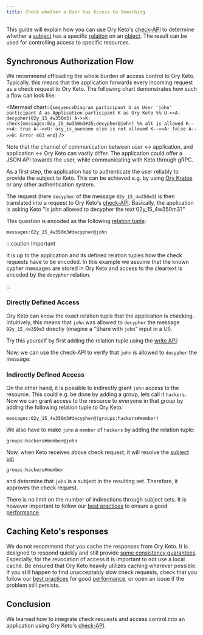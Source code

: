```yaml
---
title: Check whether a User has Access to Something
---
```



This guide will explain how you can use Ory Keto's
[check-API](../concepts/api-overview.mdx#check-relation-tuple) to determine
whether a [subject](../concepts/subjects.mdx) has a specific
[relation](../concepts/relation-tuples.mdx) on an
[object](../concepts/objects.mdx). The result can be used for controlling access
to specific resources.

## Synchronous Authorization Flow

We recommend offloading the whole burden of access control to Ory Keto.
Typically, this means that the application forwards every incoming request as a
check request to Ory Keto. The following chart demonstrates how such a flow can
look like:

<Mermaid
  chart={`
sequenceDiagram
    participant U as User 'john'
    participant A as Application
    participant K as Ory Keto
%%
    U->>A: decypher(02y_15_4w350m3)
    A->>K: check(messages:02y_15_4w350m3#35;decypher@john)
%%
    alt is allowed
      K-->>A: true
      A-->>U: ory_is_awesome
    else is not allowed
      K-->>A: false
      A-->>U: Error 403
    end
`}
/>

Note that the channel of communication between user <-> application, and
application <-> Ory Keto can vastly differ. The application could offer a JSON
API towards the user, while communicating with Keto through gRPC.

As a first step, the application has to authenticate the user reliably to
provide the subject to Keto. This can be achieved e.g. by using
[Ory Kratos](https://www.ory.sh/kratos/docs/) or any other authentication
system.

The request (here `decypher` of the message `02y_15_4w350m3`) is then translated
into a request to Ory Keto's
[check-API](../concepts/api-overview.mdx#check-relation-tuple). Basically, the
application is asking Keto "Is john allowed to decypher the text
02y_15_4w350m3?"

This question is encoded as the following
[relation tuple](../concepts/relation-tuples.mdx):

```keto-relation-tuples
messages:02y_15_4w350m3#decypher@john
```

:::caution Important

It is up to the application and its defined relation tuples how the check
requests have to be encoded. In this example we assume that the known cypher
messages are stored in Ory Keto and access to the cleartext is encoded by the
`decypher` relation.

:::

### Directly Defined Access

Ory Keto can know the exact relation tuple that the application is checking.
Intuitively, this means that `john` was allowed to `decypher` the message
`02y_15_4w350m3` directly (imagine a "Share with `john`" input in a UI).

Try this yourself by first adding the relation tuple using the
[write API](../concepts/api-overview.mdx#write-apis):

<CodeTabs
  sampleId="simple-access-check-guide/00-write-direct-access"
  version="v0.7.0-alpha.0.pre.2"
/>

Now, we can use the check-API to verify that `john` is allowed to `decypher` the
message:

<CodeTabs
  sampleId="simple-access-check-guide/01-check-direct-access"
  version="v0.7.0-alpha.0.pre.2"
/>

### Indirectly Defined Access

On the other hand, it is possible to indirectly grant `john` access to the
resource. This could e.g. be done by adding a group, lets call it `hackers`. Now
we can grant access to the resource to everyone in that group by adding the
following relation tuple to Ory Keto:

```keto-relation-tuples
messages:02y_15_4w350m3#decypher@(groups:hackers#member)
```

We also have to make `john` a `member` of `hackers` by adding the relation
tuple:

```keto-relation-tuples
groups:hackers#member@john
```

Now, when Keto receives above check request, it will resolve the
[subject set](../concepts/subjects.mdx#subject-sets)

```keto-relation-tuples
groups:hackers#member
```

and determine that `john` is a subject in the resulting set. Therefore, it
approves the check request.

There is no limit on the number of indirections through subject sets. It is
however important to follow our
[best practices](./access-control-list-design-best-practices.mdx) to ensure a
good [performance](../performance.mdx).

## Caching Keto's responses

We do not recommend that you cache the responses from Ory Keto. It is designed
to respond quickly and still provide
[some consistency guarantees](../concepts/snaptokens-evaluation-consistency.mdx).
Especially, for the revocation of access it is important to not use a local
cache. Be ensured that Ory Keto heavily utilizes caching wherever possible. If
you still happen to find unacceptably slow check requests, check that you follow
our [best practices](./access-control-list-design-best-practices.mdx) for good
[performance](../performance.mdx), or open an issue if the problem still
persists.

## Conclusion

We learned how to integrate check requests and access control into an
application using Ory Keto's
[check-API](../concepts/api-overview.mdx#check-relation-tuple).
